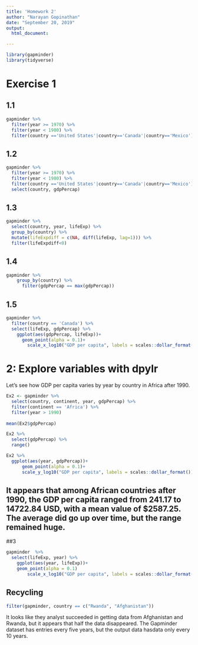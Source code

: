 ---
title: 'Homework 2'
author: "Narayan Gopinathan"
date: "September 20, 2019"
output: 
  html_document:

---

```{r, warning = FALSE, echo = FALSE}
library(gapminder)
library(tidyverse)

```

# Exercise 1

## 1.1

```{r}
gapminder %>%
  filter(year >= 1970) %>%
  filter(year < 1980) %>%
  filter(country =='United States'|country=='Canada'|country=='Mexico')
```

## 1.2

```{r}
gapminder %>%
  filter(year >= 1970) %>%
  filter(year < 1980) %>%
  filter(country =='United States'|country=='Canada'|country=='Mexico') %>%
  select(country, gdpPercap)
```

## 1.3

```{r}
gapminder %>%
  select(country, year, lifeExp) %>%
  group_by(country) %>%
  mutate(lifeExpdiff = c(NA, diff(lifeExp, lag=1))) %>%
  filter(lifeExpdiff<0)
```

## 1.4

```{r}
gapminder %>%
    group_by(country) %>%
      filter(gdpPercap == max(gdpPercap))
```

## 1.5

```{r fig.width = 5, fig.height = 2}
gapminder %>%
  filter(country == 'Canada') %>%
  select(lifeExp, gdpPercap) %>%
    ggplot(aes(gdpPercap, lifeExp))+
      geom_point(alpha = 0.1)+
        scale_x_log10("GDP per capita", labels = scales::dollar_format())
```

# 2: Explore variables with dpylr
Let's see how GDP per capita varies by year by country in Africa after 1990.


```{r}
Ex2 <- gapminder %>%
  select(country, continent, year, gdpPercap) %>%
  filter(continent == 'Africa') %>%
  filter(year > 1990)
  
mean(Ex2$gdpPercap)

Ex2 %>%
  select(gdpPercap) %>%
  range()

Ex2 %>%
  ggplot(aes(year, gdpPercap))+
      geom_point(alpha = 0.1)+
      scale_y_log10("GDP per capita", labels = scales::dollar_format())
```
## It appears that among African countries after 1990, the GDP per capita ranged from 241.17 to 14722.84 USD, with a mean value of $2587.25. The average did go up over time, but the range remained huge.  

##3

```{r fig.width = 5, fig.height = 2}
gapminder  %>%
  select(lifeExp, year) %>%
    ggplot(aes(year, lifeExp))+
    geom_point(alpha = 0.1)
        scale_x_log10("GDP per capita", labels = scales::dollar_format())
```

## Recycling
```{r}
filter(gapminder, country == c("Rwanda", "Afghanistan"))
```
It looks like they analyst succeeded in getting data from Afghanistan and Rwanda, but it appears that half the data disappeared. The Gapminder dataset has entries every five years, but the output data hasdata only every 10 years.
